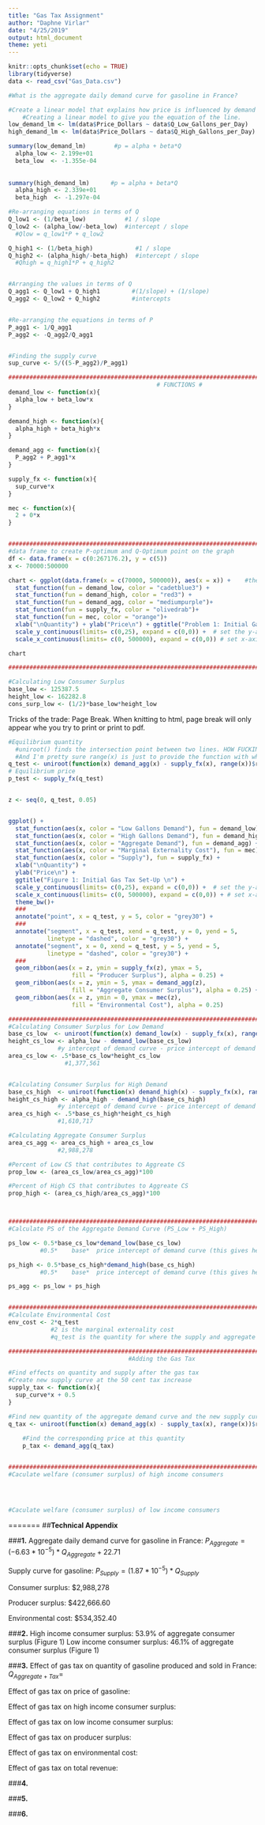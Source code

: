 ```yaml
---
title: "Gas Tax Assignment"
author: "Daphne Virlar"
date: "4/25/2019"
output: html_document
theme: yeti
---
```


```r
knitr::opts_chunk$set(echo = TRUE)
library(tidyverse)
data <- read_csv("Gas_Data.csv")

```

```r
#What is the aggregate daily demand curve for gasoline in France? 

#Create a linear model that explains how price is influenced by demand 
    #Creating a linear model to give you the equation of the line.
low_demand_lm <- lm(data$Price_Dollars ~ data$Q_Low_Gallons_per_Day)
high_demand_lm <- lm(data$Price_Dollars ~ data$Q_High_Gallons_per_Day)

summary(low_demand_lm)        #p = alpha + beta*Q
  alpha_low <- 2.199e+01
  beta_low  <- -1.355e-04
  
  
summary(high_demand_lm)      #p = alpha + beta*Q  
  alpha_high <- 2.339e+01
  beta_high  <- -1.297e-04

#Re-arranging equations in terms of Q
Q_low1 <- (1/beta_low)           #1 / slope
Q_low2 <- (alpha_low/-beta_low)  #intercept / slope
  #Qlow = q_low1*P + q_low2

Q_high1 <- (1/beta_high)            #1 / slope
Q_high2 <- (alpha_high/-beta_high)  #intercept / slope
  #Qhigh = q_high1*P + q_high2


#Arranging the values in terms of Q
Q_agg1 <- Q_low1 + Q_high1         #(1/slope) + (1/slope)
Q_agg2 <- Q_low2 + Q_high2         #intercepts 


#Re-arranging the equations in terms of P
P_agg1 <- 1/Q_agg1
P_agg2 <- -Q_agg2/Q_agg1


#Finding the supply curve
sup_curve <- 5/((5-P_agg2)/P_agg1)

#####################################################################################################
                                          # FUNCTIONS #
demand_low <- function(x){
  alpha_low + beta_low*x
}

demand_high <- function(x){
  alpha_high + beta_high*x
}

demand_agg <- function(x){
  P_agg2 + P_agg1*x 
}

supply_fx <- function(x){
  sup_curve*x
}

mec <- function(x){
  2 + 0*x
}


#####################################################################################################
#data frame to create P-optimum and Q-Optimum point on the graph
df <- data.frame(x = c(0:267176.2), y = c(5))
x <- 70000:500000

chart <- ggplot(data.frame(x = c(70000, 500000)), aes(x = x)) +    #the x variable just allows for all the large numbers to actually show up on the graph. Otherwise it looks like a  bunch of flat lines.
  stat_function(fun = demand_low, color = "cadetblue3") +
  stat_function(fun = demand_high, color = "red3") +
  stat_function(fun = demand_agg, color = "mediumpurple")+
  stat_function(fun = supply_fx, color = "olivedrab")+
  stat_function(fun = mec, color = "orange")+
  xlab("\nQuantity") + ylab("Price\n") + ggtitle("Problem 1: Initial Gas Tax Set-Up \n") +
  scale_y_continuous(limits= c(0,25), expand = c(0,0)) +  # set the y-axis
  scale_x_continuous(limits= c(0, 500000), expand = c(0,0)) # set x-axis

chart

#######################################################################################################

#Calculating Low Consumer Surplus
base_low <- 125387.5
height_low <- 162282.8
cons_surp_low <- (1/2)*base_low*height_low
```


Tricks of the trade: Page Break. When knitting to html, page break will only appear whe you try to print or print to pdf. 
<P style="page-break-before: always">

```r

#Equilibrium quantity
  #uniroot() finds the intersection point between two lines. HOW FUCKING COOL IS THAT.
  #And I'm pretty sure range(x) is just to provide the function with where to look
q_test <- uniroot(function(x) demand_agg(x) - supply_fx(x), range(x))$root
# Equilibrium price
p_test <- supply_fx(q_test)


z <- seq(0, q_test, 0.05)


ggplot() +
  stat_function(aes(x, color = "Low Gallons Demand"), fun = demand_low) +
  stat_function(aes(x, color = "High Gallons Demand"), fun = demand_high) +
  stat_function(aes(x, color = "Aggregate Demand"), fun = demand_agg) + 
  stat_function(aes(x, color = "Marginal Externality Cost"), fun = mec) +
  stat_function(aes(x, color = "Supply"), fun = supply_fx) +
  xlab("\nQuantity") +
  ylab("Price\n") + 
  ggtitle("Figure 1: Initial Gas Tax Set-Up \n") +
  scale_y_continuous(limits= c(0,25), expand = c(0,0)) +  # set the y-axis
  scale_x_continuous(limits= c(0, 500000), expand = c(0,0)) + # set x-axis
  theme_bw()+
  ###
  annotate("point", x = q_test, y = 5, color = "grey30") + 
  ###
  annotate("segment", x = q_test, xend = q_test, y = 0, yend = 5,
           linetype = "dashed", color = "grey30") +
  annotate("segment", x = 0, xend = q_test, y = 5, yend = 5,
           linetype = "dashed", color = "grey30") +
  ###
  geom_ribbon(aes(x = z, ymin = supply_fx(z), ymax = 5,
                  fill = "Producer Surplus"), alpha = 0.25) +
  geom_ribbon(aes(x = z, ymin = 5, ymax = demand_agg(z),
                  fill = "Aggregate Consumer Surplus"), alpha = 0.25) +
  geom_ribbon(aes(x = z, ymin = 0, ymax = mec(z),
                  fill = "Environmental Cost"), alpha = 0.25)

```






```r
####################################################################################################
#Calculating Consumer Surplus for Low Demand
base_cs_low  <- uniroot(function(x) demand_low(x) - supply_fx(x), range(x))$root
height_cs_low <- alpha_low - demand_low(base_cs_low)
              #y intercept of demand curve - price intercept of demand curve
area_cs_low <- .5*base_cs_low*height_cs_low
                #1,377,561


#Calculating Consumer Surplus for High Demand
base_cs_high  <- uniroot(function(x) demand_high(x) - supply_fx(x), range(x))$root
height_cs_high <- alpha_high - demand_high(base_cs_high)
              #y intercept of demand curve - price intercept of demand curve
area_cs_high <- .5*base_cs_high*height_cs_high
              #1,610,717

#Calculating Aggregate Consumer Surplus
area_cs_agg <- area_cs_high + area_cs_low
              #2,988,278

#Percent of Low CS that contributes to Aggreate CS
prop_low <- (area_cs_low/area_cs_agg)*100

#Percent of High CS that contributes to Aggreate CS
prop_high <- (area_cs_high/area_cs_agg)*100



####################################################################################################
#Calculate PS of the Aggregate Demand Curve (PS_Low + PS_High)

ps_low <- 0.5*base_cs_low*demand_low(base_cs_low)
         #0.5*    base*  price intercept of demand curve (this gives height)

ps_high <- 0.5*base_cs_high*demand_high(base_cs_high)
         #0.5*    base*  price intercept of demand curve (this gives height)

ps_agg <- ps_low + ps_high


####################################################################################################
#Calculate Environmental Cost
env_cost <- 2*q_test
            #2 is the marginal externality cost
            #q_test is the quantity for where the supply and aggregate intersect
```




```r
####################################################################################################
                                  #Adding the Gas Tax

#Find effects on quantity and supply after the gas tax
#Create new supply curve at the 50 cent tax increase
supply_tax <- function(x){
  sup_curve*x + 0.5
}

#Find new quantity of the aggregate demand curve and the new supply curve
q_tax <- uniroot(function(x) demand_agg(x) - supply_tax(x), range(x))$root
    
    #Find the corresponding price at this quantity
    p_tax <- demand_agg(q_tax)


####################################################################################################
#Caculate welfare (consumer surplus) of high income consumers


    

#Caculate welfare (consumer surplus) of low income consumers


```



























































=======
##**Technical Appendix**
<br>

###**1.**
Aggregate daily demand curve for gasoline in France: $P_{Aggregate} = (-6.63*10^{-5})*Q_{Aggregate} + 22.71$

Supply curve for gasoline: $P_{Supply} = (1.87*10^{-5})*Q_{Supply}$

Consumer surplus: $2,988,278

Producer surplus: $422,666.60

Environmental cost: $534,352.40

###**2.**
High income consumer surplus: 53.9% of aggregate consumer surplus (Figure 1)
Low income consumer surplus: 46.1% of aggregate consumer surplus (Figure 1)

###**3.**
Effect of gas tax on quantity of gasoline produced and sold in France: $Q_{Aggregate+Tax} =$

Effect of gas tax on price of gasoline: 

Effect of gas tax on high income consumer surplus: 

Effect of gas tax on low income consumer surplus: 

Effect of gas tax on producer surplus: 

Effect of gas tax on environmental cost: 

Effect of gas tax on total revenue: 

###**4.**

###**5.**

###**6.**